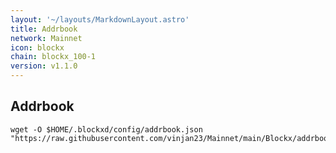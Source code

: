```yaml
---
layout: '~/layouts/MarkdownLayout.astro'
title: Addrbook
network: Mainnet
icon: blockx
chain: blockx_100-1
version: v1.1.0
---
```

## Addrbook

```
wget -O $HOME/.blockxd/config/addrbook.json "https://raw.githubusercontent.com/vinjan23/Mainnet/main/Blockx/addrbook.json"
```

